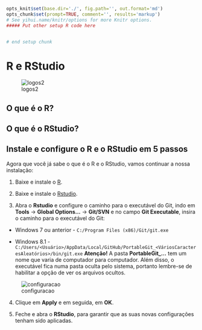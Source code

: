 ```r
opts_knit$set(base.dir='./', fig.path='', out.format='md')
opts_chunk$set(prompt=TRUE, comment='', results='markup')
# See yihui.name/knitr/options for more Knitr options.
##### Put other setup R code here


# end setup chunk
```
# R e RStudio

![logos2](figuras/Capitulo1_Secao2_Figura1.jpg)

## O que é o R?

## O que é o RStudio?

## Instale e configure o R e o RStudio em 5 passos
Agora que você já sabe o que é o R e o RStudio, vamos continuar a nossa instalação:

1) Baixe e instale o [R](http://cran.rstudio.com/).

2) Baixe e instale o [Rstudio](http://www.rstudio.com/).

3) Abra o **Rstudio** e configure o caminho para o executável do Git, indo em **Tools** -> **Global Options...** -> **Git/SVN** e no campo **Git Executable**, insira o caminho para o executável do Git:

* Windows 7 ou anterior - ``C:/Program Files (x86)/Git/git.exe``

* Windows 8.1 - ``C:/Users/<Usuário>/AppData/Local/GitHub/PortableGit_<VáriosCaracteresAleatórios>/bin/git.exe``
**Atenção!** A pasta **PortableGit_...** tem um nome que varia de computador para computador. Além disso, o executável fica numa pasta oculta pelo sistema, portanto lembre-se de habilitar a opção de ver os arquivos ocultos.

![configuracao](figuras/Capitulo1_Secao2_Figura2.png) 

4) Clique em **Apply** e em seguida, em **OK**.

5) Feche e abra o **RStudio**, para garantir que as suas novas configurações tenham sido aplicadas.
